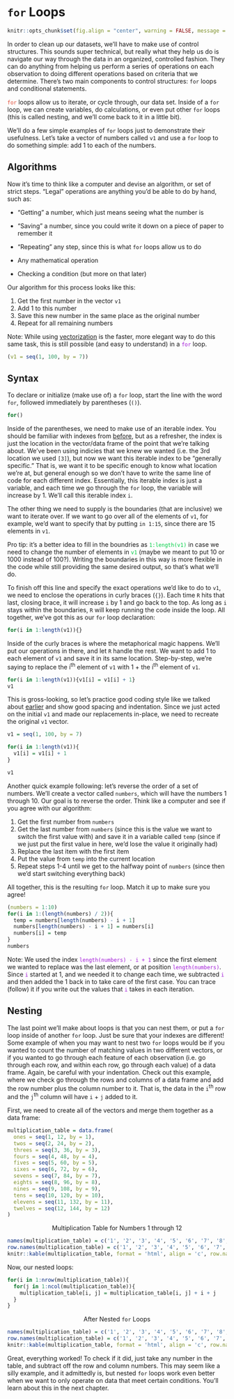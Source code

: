 # `for` Loops

```r
knitr::opts_chunk$set(fig.align = "center", warning = FALSE, message = FALSE, fig.height = 7, fig.width = 12, cache = TRUE)
```

In order to clean up our datasets, we'll have to make use of <span class = 'vocab'>control structures</span>. This sounds super technical, but really what they help us do is navigate our way through the data in an organized, controlled fashion. They can do anything from helping us perform a series of operations on each observation to doing different operations based on criteria that we determine. There's two main components to control structures: `for` loops and conditional statements.

<span style = 'color: #e04e39'>`for`</span> <span class = 'vocab'>loops</span> allow us to <span class = 'vocab'>iterate</span>, or cycle through, our data set. Inside of a `for` loop, we can create variables, do calculations, or even put other `for` loops (this is called nesting, and we'll come back to it in a little bit).

We'll do a few simple examples of `for` loops just to demonstrate their usefulness. Let's take a vector of numbers called `v1` and use a `for` loop to do something simple: add 1 to each of the numbers. 

## Algorithms

Now it's time to think like a computer and devise an <span class = 'vocab'>algorithm</span>, or set of strict steps. "Legal" operations are anything you'd be able to do by hand, such as:

- "Getting" a number, which just means seeing what the number is

- "Saving" a number, since you could write it down on a piece of paper to remember it

- "Repeating" any step, since this is what `for` loops allow us to do

- Any mathematical operation

- Checking a condition (but more on that later)

Our algorithm for this process looks like this:

1) Get the first number in the vector `v1`
2) Add 1 to this number
3) Save this new number in the same place as the original number
4) Repeat for all remaining numbers

<span class = 'note'>Note: While using <a href = 'operators.html#vectorization'>vectorization</a> is the faster, more elegant way to do this same task, this is still possible (and easy to understand) in a</span> <span style = 'color: #a21bd7'>`for`</span> <span class = 'note'>loop.</span>

```r
(v1 = seq(1, 100, by = 7))
```

## Syntax

To <span class = 'vocab'>declare</span> or <span class = 'vocab'>initialize</span> (make use of) a `for` loop, start the line with the word `for`, followed immediately by parentheses (`()`).

```r
for()
```

Inside of the parentheses, we need to make use of an <span class = 'vocab'>iterable index</span>. You should be familiar with indexes from <a href = 'functions-and-data-types.html#vectors'>before</a>, but as a refresher, the index is just the location in the vector/data frame of the point that we're talking about. We've been using indicies that we knew we wanted (i.e. the 3rd location we used `[3]`), but now we want this iterable index to be "generally specific." That is, we want it to be specific enough to know what location we're at, but general enough so we don't have to write the same line of code for each different index. Essentially, this iterable index is just a variable, and each time we go through the `for` loop, the variable will increase by 1. We'll call this iterable index `i`.

The other thing we need to supply is the boundaries (that are inclusive) we want to iterate over. If we want to go over all of the elements of `v1`, for example, we'd want to specify that by putting `in 1:15`, since there are 15 elements in `v1`. 

<span class = 'tip'>Pro tip: it's a better idea to fill in the boundries as</span> <span style = 'color: #00ce45'>`1:length(v1)`</span> <span class = 'tip'>in case we need to change the number of elements in</span> <span style = 'color: #00ce45'>`v1`</span><span class = 'tip'> (maybe we meant to put 10 or 1000 instead of 100?). Writing the boundaries in this way is more flexible in the code while still providing the same desired output, so that's what we'll do.</span>

To finish off this line and specify the exact operations we'd like to do to `v1`, we need to enclose the operations in curly braces (`{}`). Each time `R` hits that last, closing brace, it will increase `i` by 1 and go back to the top. As long as `i` stays within the boundaries, `R` will keep running the code inside the loop. All together, we've got this as our `for` loop declaration:

```r
for(i in 1:length(v1)){}
```

Inside of the curly braces is where the metaphorical magic happens. We'll put our operations in there, and let `R` handle the rest. We want to add 1 to each element of `v1` and save it in its same location. Step-by-step, we're saying to replace the i^th^ element of `v1` with 1 + the i^th^ element of `v1`.

```r
for(i in 1:length(v1)){v1[i] = v1[i] + 1}
v1
```

This is gross-looking, so let's practice good coding style like we talked about <a href = 'coding-style.html'>earlier</a> and show good spacing and indentation. Since we just acted on the initial `v1` and made our replacements in-place, we need to recreate the original `v1` vector.

```r
v1 = seq(1, 100, by = 7)

for(i in 1:length(v1)){
  v1[i] = v1[i] + 1
}

v1
```

Another quick example following: let's reverse the order of a set of numbers. We'll create a vector called `numbers`, which will have the numbers 1 through 10. Our goal is to reverse the order. Think like a computer and see if you agree with our algorithm:

1) Get the first number from `numbers`
2) Get the last number from `numbers` (since this is the value we want to switch the first value with) and save it in a variable called `temp` (since if we just put the first value in here, we'd lose the value it originally had)
3) Replace the last item with the first item
4) Put the value from `temp` into the current location
5) Repeat steps 1-4 until we get to the halfway point of `numbers` (since then we'd start switching everything back)

All together, this is the resulting `for` loop. Match it up to make sure you agree!

```r
(numbers = 1:10)
for(i in 1:(length(numbers) / 2)){
  temp = numbers[length(numbers) - i + 1]
  numbers[length(numbers) - i + 1] = numbers[i]
  numbers[i] = temp
}
numbers
```

<span class = 'note'>Note: We used the index</span> <span style = 'color: #a21bd7'>`length(numbers) - i + 1`</span> <span class = 'note'>since the first element we wanted to replace was the last element, or at position</span> <span style = 'color: #a21bd7'>`length(numbers)`</span><span class = 'note'>. Since</span> <span style = 'color: #a21bd7'>`i`</span><span class = 'note'> started at 1, and we needed it to change each time, we subtracted</span> <span style = 'color: #a21bd7'>`i`</span><span class = 'note'> and then added the 1 back in to take care of the first case. You can</span> <span class = 'vocab'>trace</span> <span class = 'note'> (follow) it if you write out the values that</span> <span style = 'color: #a21bd7'>`i`</span> <span class = 'note'> takes in each iteration.</span>

<a name = 'nested-for-loops'></a>

## Nesting

The last point we'll make about loops is that you can <span class = 'vocab'>nest</span> them, or put a `for` loop inside of another `for` loop. Just be sure that your indexes are different! Some example of when you may want to nest two `for` loops would be if you wanted to count the number of matching values in two different vectors, or if you wanted to go through each feature of each observation (i.e. go through each row, and within each row, go through each value) of a data frame. Again, be careful with your indentation. Check out this example, where we check go through the rows and columns of a data frame and add the row number plus the column number to it. That is, the data in the `i`^th^ row and the `j`^th^ column will have `i` + `j` added to it.

First, we need to create all of the vectors and merge them together as a data frame:

```r
multiplication_table = data.frame(
  ones = seq(1, 12, by = 1),
  twos = seq(2, 24, by = 2),
  threes = seq(3, 36, by = 3),
  fours = seq(4, 48, by = 4),
  fives = seq(5, 60, by = 5),
  sixes = seq(6, 72, by = 6),
  sevens = seq(7, 84, by = 7),
  eights = seq(8, 96, by = 8),
  nines = seq(9, 108, by = 9),
  tens = seq(10, 120, by = 10),
  elevens = seq(11, 132, by = 11),
  twelves = seq(12, 144, by = 12)
)
```

<div style = 'text-align: center'>Multiplication Table for Numbers 1 through 12</div>

```r
names(multiplication_table) = c('1', '2', '3', '4', '5', '6', '7', '8', '9', '10', '11', '12')
row.names(multiplication_table) = c('1', '2', '3', '4', '5', '6', '7', '8', '9', '10', '11', '12')
knitr::kable(multiplication_table, format = 'html', align = 'c', row.names = TRUE)
```

Now, our nested loops:

```r
for(i in 1:nrow(multiplication_table)){
  for(j in 1:ncol(multiplication_table)){
    multiplication_table[i, j] = multiplication_table[i, j] + i + j
  }
}
```

<div style = 'text-align: center'>After Nested `for` Loops</div>
```r
names(multiplication_table) = c('1', '2', '3', '4', '5', '6', '7', '8', '9', '10', '11', '12')
row.names(multiplication_table) = c('1', '2', '3', '4', '5', '6', '7', '8', '9', '10', '11', '12')
knitr::kable(multiplication_table, format = 'html', align = 'c', row.names = TRUE)
```

Great, everything worked! To check if it did, just take any number in the table, and subtract off the row and column numbers. This may seem like a silly example, and it admittedly is, but nested `for` loops work even better when we want to only operate on data that meet certain conditions. You'll learn about this in the next chapter.
